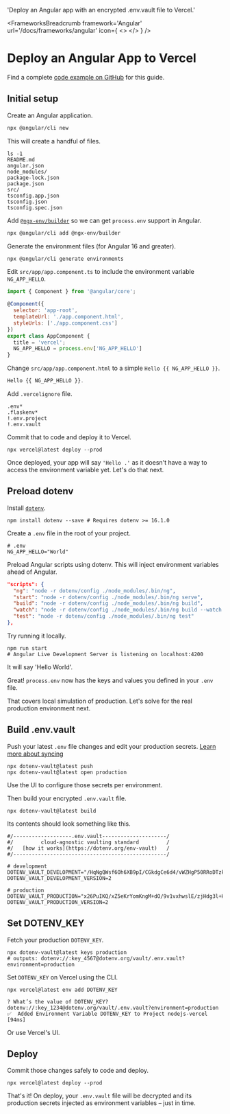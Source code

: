 
  'Deploy an Angular app with an encrypted .env.vault file to Vercel.'

<FrameworksBreadcrumb framework='Angular' url='/docs/frameworks/angular' icon={
  <>
    <AngularIcon className="h-9 w-9 text-[#DD0031]"/>
    <VercelIcon className="h-9 w-9 text-[#000000] dark:invert"/>
  </>
} />
# Deploy an Angular App to Vercel
<GuideHeading lead={description} />

<Note>
  Find a complete <a href="https://github.com/dotenv-org/examples/tree/master/angular/vercel">code example on GitHub</a> for this guide.
</Note>

## Initial setup

Create an Angular application.

```bash
npx @angular/cli new
```

This will create a handful of files.

```shell
ls -1
README.md
angular.json
node_modules/
package-lock.json
package.json
src/
tsconfig.app.json
tsconfig.json
tsconfig.spec.json
```

Add [`@ngx-env/builder`](https://github.com/chihab/ngx-env) so we can get `process.env` support in Angular.

```bash
npx @angular/cli add @ngx-env/builder
```

Generate the environment files (for Angular 16 and greater).

```bash
npx @angular/cli generate environments
```

Edit `src/app/app.component.ts` to include the environment variable `NG_APP_HELLO`.

```js {{ title: 'src/app/app.component.ts' }}
import { Component } from '@angular/core';

@Component({
  selector: 'app-root',
  templateUrl: './app.component.html',
  styleUrls: ['./app.component.css']
})
export class AppComponent {
  title = 'vercel';
  NG_APP_HELLO = process.env['NG_APP_HELLO']
}
```

Change `src/app/app.component.html` to a simple `Hello {{ NG_APP_HELLO }}`.

```js {{ title: 'src/app/app.component.html' }}
Hello {{ NG_APP_HELLO }}.
```

Add `.vercelignore` file.

```shell {{ title: '.vercelignore' }}
.env*
.flaskenv*
!.env.project
!.env.vault
```

Commit that to code and deploy it to Vercel.

```shell
npx vercel@latest deploy --prod
```

<ScreenshotBrowser url="/assets/img/docs/hello-blank.png" www="yourapp.vercel.app" />

Once deployed, your app will say `'Hello .'` as it doesn't have a way to access the environment variable yet. Let's do that next.

## Preload dotenv

Install [`dotenv`](https://github.com/motdotla/dotenv).

```shell
npm install dotenv --save # Requires dotenv >= 16.1.0
```

Create a `.env` file in the root of your project.

```shell {{ title: '.env' }}
# .env
NG_APP_HELLO="World"
```

Preload Angular scripts using dotenv. This will inject environment variables ahead of Angular.

```json {{ title: 'package.json' }}
"scripts": {
  "ng": "node -r dotenv/config ./node_modules/.bin/ng",
  "start": "node -r dotenv/config ./node_modules/.bin/ng serve",
  "build": "node -r dotenv/config ./node_modules/.bin/ng build",
  "watch": "node -r dotenv/config ./node_modules/.bin/ng build --watch --configuration development",
  "test": "node -r dotenv/config ./node_modules/.bin/ng test"
},
```

Try running it locally.

```shell
npm run start
# Angular Live Development Server is listening on localhost:4200
```

It will say 'Hello World'.

<ScreenshotBrowser url="/assets/img/docs/nextjs-hello-world.png"/>

Great! `process.env` now has the keys and values you defined in your `.env` file.

That covers local simulation of production. Let's solve for the real production environment next.

## Build .env.vault

Push your latest `.env` file changes and edit your production secrets. [Learn more about syncing](/docs/tutorials/sync)

```shell
npx dotenv-vault@latest push
npx dotenv-vault@latest open production
```

Use the UI to configure those secrets per environment.

<ScreenshotBrowser url="/assets/img/docs/edit-production-ng-app-hello.gif" www="www.dotenv.org" />

Then build your encrypted `.env.vault` file.

```shell
npx dotenv-vault@latest build
```

Its contents should look something like this.

```shell {{ title: '.env.vault' }}
#/-------------------.env.vault---------------------/
#/         cloud-agnostic vaulting standard         /
#/   [how it works](https://dotenv.org/env-vault)   /
#/--------------------------------------------------/

# development
DOTENV_VAULT_DEVELOPMENT="/HqNgQWsf6Oh6XB9pI/CGkdgCe6d4/vWZHgP50RRoDTzkzPQk/xOaQs="
DOTENV_VAULT_DEVELOPMENT_VERSION=2

# production
DOTENV_VAULT_PRODUCTION="x26PuIKQ/xZ5eKrYomKngM+dO/9v1vxhwslE/zjHdg3l+H6q6PheB5GVDVIbZg=="
DOTENV_VAULT_PRODUCTION_VERSION=2
```

## Set DOTENV_KEY

Fetch your production `DOTENV_KEY`.

```shell
npx dotenv-vault@latest keys production
# outputs: dotenv://:key_4567@dotenv.org/vault/.env.vault?environment=production
```

Set `DOTENV_KEY` on Vercel using the CLI.

```shell
npx vercel@latest env add DOTENV_KEY
```
```shell
? What’s the value of DOTENV_KEY? dotenv://:key_1234@dotenv.org/vault/.env.vault?environment=production
✅  Added Environment Variable DOTENV_KEY to Project nodejs-vercel [94ms]
```

Or use Vercel's UI.

<ScreenshotBrowser url='/assets/img/cloudinary/integrations-vercel-envs_y43bwi.gif' www='vercel.com' />

## Deploy

Commit those changes safely to code and deploy.

```shell
npx vercel@latest deploy --prod
```

That's it! On deploy, your `.env.vault` file will be decrypted and its production secrets injected as environment variables – just in time.

<ScreenshotBrowser url='/assets/img/docs/hello-production.png' www='yourapp.vercel.app' />

<WellDone/>
